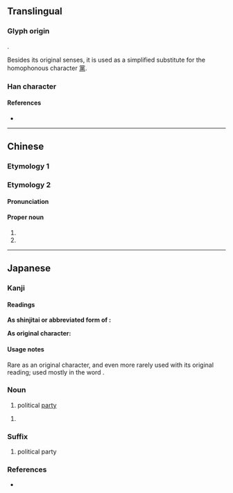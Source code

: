 {{character info/new}}
{{also|黨}}
==Translingual==
{{ja-forms|党|党|党/[[黨]]}}

===Glyph origin===
{{Han etym}}
{{Han compound|尚|儿|c1=p|c2=s|t2=human|ls=psc}}.

{{Han simp|黨|f=黑|t=儿}}

Besides its original senses, it is used as a simplified substitute for the homophonous character [[黨]].

===Han character===
{{Han char|rn=10|rad=儿|as=08|sn=10|four=90216|canj=FBRHU|ids=⿳龸兄,⿱尚儿}}

====References====
* {{Han ref|kx=0125.180|dkj=01381|dj=0265.230|hdz=10273.110|uh=515A|ud=20826|bh=D0DE|bd=53470}}

----

==Chinese==

===Etymology 1===
{{zh-see|黨|sv}}

===Etymology 2===
{{zh-forms}}

====Pronunciation====
{{zh-pron
|m=dǎng
|c=dong2
|mn=tóng
|cat=pn
}}

====Proper noun====
{{zh-proper noun}}

# {{surname|lang=zh}}
# {{zh-only used in|党項/党项}}

----

==Japanese==
{{ja-kanji forms|党|黨}}

===Kanji===
{{ja-kanji|grade=6|rs=儿08|kyu=黨}}

====Readings====
'''As shinjitai or abbreviated form of {{lang|ja|黨}}:'''
{{ja-readings
|goon=とう<たう
|kanon=とう<たう
|kun=なかま-<なかま-, むら-<むら-
}}

'''As original character:'''
{{ja-readings
|goon=とう<たう
|kanon=とう<たう
}}

====Usage notes====
Rare as an original character, and even more rarely used with its original reading; used mostly in the word {{ja-r|党項|タングート|Tangut}}.

{{ja-kanjitab|とう|yomi=o}}

===Noun===
{{ja-noun|とう|kyu=黨}}

# political [[party]]

{{ja-noun|たむら|kyu=黨}}

# {{alternative form of|屯|lang=ja}}

===Suffix===
{{ja-pos|suffix|とう|kyu=黨}}

# political party

===References===
* {{R:DKJ}}